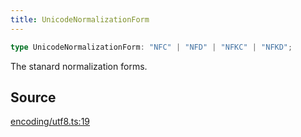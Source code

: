 ```yaml
---
title: UnicodeNormalizationForm
---
```


```ts
type UnicodeNormalizationForm: "NFC" | "NFD" | "NFKC" | "NFKD";
```

The stanard normalization forms.

## Source

[encoding/utf8.ts:19](https://github.com/dominant-strategies/quais.js/blob/40f3917383e9421179ebdbc4076b907a7d088144/src/encoding/utf8.ts#L19)
